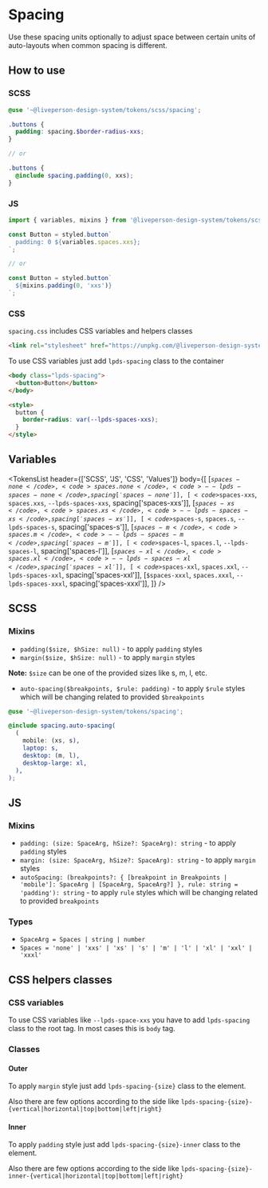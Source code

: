 


<Meta title="Tokens/Spacing" />

# Spacing

Use these spacing units optionally to adjust space between certain units of auto-layouts when common spacing is different.

## How to use

### SCSS

```scss
@use '~@liveperson-design-system/tokens/scss/spacing';

.buttons {
  padding: spacing.$border-radius-xxs;
}

// or

.buttons {
  @include spacing.padding(0, xxs);
}
```

### JS

```js
import { variables, mixins } from '@liveperson-design-system/tokens/scss/spacing';

const Button = styled.button`
  padding: 0 ${variables.spaces.xxs};
`;

// or

const Button = styled.button`
  ${mixins.padding(0, 'xxs')}
`;
```

### CSS

`spacing.css` includes CSS variables and helpers classes

```html
<link rel="stylesheet" href="https://unpkg.com/@liveperson-design-system/tokens/css/spacing.css">
```

To use CSS variables just add `lpds-spacing` class to the container

```html
<body class="lpds-spacing">
  <button>Button</button>
</body>

<style>
  button {
    border-radius: var(--lpds-spaces-xxs);
  }
</style>
```

## Variables

<TokensList
  header={['SCSS', 'JS', 'CSS', 'Values']}
  body={[
    [<code>$spaces-none</code>, <code>spaces.none</code>, <code>--lpds-spaces-none</code>, spacing['spaces-none']],
    [<code>$spaces-xxs</code>, <code>spaces.xxs</code>, <code>--lpds-spaces-xxs</code>, spacing['spaces-xxs']],
    [<code>$spaces-xs</code>, <code>spaces.xs</code>, <code>--lpds-spaces-xs</code>, spacing['spaces-xs']],
    [<code>$spaces-s</code>, <code>spaces.s</code>, <code>--lpds-spaces-s</code>, spacing['spaces-s']],
    [<code>$spaces-m</code>, <code>spaces.m</code>, <code>--lpds-spaces-m</code>, spacing['spaces-m']],
    [<code>$spaces-l</code>, <code>spaces.l</code>, <code>--lpds-spaces-l</code>, spacing['spaces-l']],
    [<code>$spaces-xl</code>, <code>spaces.xl</code>, <code>--lpds-spaces-xl</code>, spacing['spaces-xl']],
    [<code>$spaces-xxl</code>, <code>spaces.xxl</code>, <code>--lpds-spaces-xxl</code>, spacing['spaces-xxl']],
    [<code>$spaces-xxxl</code>, <code>spaces.xxxl</code>, <code>--lpds-spaces-xxxl</code>, spacing['spaces-xxxl']],
  ]}
/>

## SCSS

### Mixins

- `padding($size, $hSize: null)` - to apply `padding` styles
- `margin($size, $hSize: null)` - to apply `margin` styles

**Note:** `$size` can be one of the provided sizes like s, m, l, etc.

- `auto-spacing($breakpoints, $rule: padding)` - to apply `$rule` styles which will be changing related to provided `$breakpoints`

```scss
@use '~@liveperson-design-system/tokens/spacing';

@include spacing.auto-spacing(
  (
    mobile: (xs, s),
    laptop: s,
    desktop: (m, l),
    desktop-large: xl,
  ),
);
```

## JS

### Mixins

- `padding: (size: SpaceArg, hSize?: SpaceArg): string` - to apply `padding` styles
- `margin: (size: SpaceArg, hSize?: SpaceArg): string` - to apply `margin` styles
- `autoSpacing: (breakpoints?: { [breakpoint in Breakpoints | 'mobile']: SpaceArg | [SpaceArg, SpaceArg?] }, rule: string = 'padding'): string` - to apply `rule` styles which will be changing related to provided `breakpoints`

### Types

- `SpaceArg = Spaces | string | number`
- `Spaces = 'none' | 'xxs' | 'xs' | 's' | 'm' | 'l' | 'xl' | 'xxl' | 'xxxl'`

## CSS helpers classes

### CSS variables

To use CSS variables like `--lpds-space-xxs` you have to add `lpds-spacing` class to the root tag.
In most cases this is `body` tag.

### Classes

#### Outer

To apply `margin` style just add `lpds-spacing-{size}` class to the element.

Also there are few options according to the side like `lpds-spacing-{size}-{vertical|horizontal|top|bottom|left|right}`

#### Inner

To apply `padding` style just add `lpds-spacing-{size}-inner` class to the element.

Also there are few options according to the side like `lpds-spacing-{size}-inner-{vertical|horizontal|top|bottom|left|right}`


